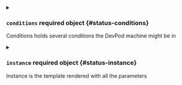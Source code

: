 

<PartialLastWorkspaceStatus />


<PartialPhase />


<PartialReason />


<PartialMessage />



<details className="config-field" data-expandable="true">
<summary>

### `conditions` <span className="config-field-required" data-required="false">required</span> <span className="config-field-type">object</span> <span className="config-field-default"></span> <span className="config-field-enum"></span> {#status-conditions}

Conditions holds several conditions the DevPod machine might be in

</summary>

<PartialConditionsreference />


</details>



<details className="config-field" data-expandable="true">
<summary>

### `instance` <span className="config-field-required" data-required="false">required</span> <span className="config-field-type">object</span> <span className="config-field-default"></span> <span className="config-field-enum"></span> {#status-instance}

Instance is the template rendered with all the parameters

</summary>

<PartialInstancereference />


</details>


<PartialIgnoreReconciliation />
